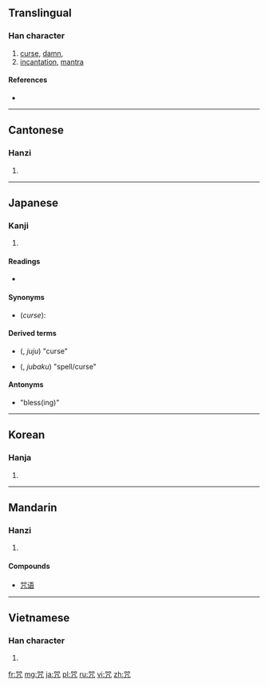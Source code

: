 ==Translingual==

===Han character===
{{Han char|rn=30|rad=口|as=05|sn=8|four=6621<sub>7</sub>|canj=口口竹弓 (RRHN)}}

# [[curse]], [[damn]], 
# [[incantation]], [[mantra]]

====References====
* {{Han ref|kx=0185.211|dkj=03444|dj=0401.030|hdz=10277.180|uh=5492|ud=21650|bh=A947|bd=43335}}

----

==Cantonese==

===Hanzi===
{{yue-hanzi|jyut=|y=jau3}}

# {{defn|lang=yue|sort=口05}}

----

==Japanese==

===Kanji===
{{ja-kanji|grade=|rs=口05}}

# {{defn|lang=ja|sort=口05}}

====Readings====
* {{ja-readings|on=[[しゅ]] (shu), [[しゅう]] (shū), [[じゅ]] (ju)|kun=[[のろう]] (norou), [[のろい]] (noroi)}}

====Synonyms====
* (''curse''): {{l|ja|呪}}

==== Derived terms ====
* {{l|ja|呪咒}} ({{l|ja|じゅじゅ}}, ''juju'') "curse"
* {{l|ja|咒縛}} ({{l|ja|じゅばく}}, ''jubaku'') "spell/curse"

==== Antonyms ====
* {{l|ja|福}} "bless(ing)"

----

==Korean==

===Hanja===
{{ko-hanja|hangeul=주|rv=ju|mr=chu}}

# {{defn|lang=ko|sort=口05}}

----

==Mandarin==

===Hanzi===
{{cmn-hanzi|pin=[[gā]] ([[ga1]]), [[zhòu]] ([[zhou4]])|wg=ka<sup>1</sup>, chou<sup>4</sup>}}

# {{defn|lang=cmn|sort=口05}}

====Compounds====
* [[咒语]]

----

==Vietnamese==

===Han character===
{{vi-hantu|[[chú]]|rs=口05}}

# {{defn|lang=vi|sort=口05}}

[[fr:咒]]
[[mg:咒]]
[[ja:咒]]
[[pl:咒]]
[[ru:咒]]
[[vi:咒]]
[[zh:咒]]